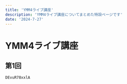 ---
title: 'YMM4ライブ講座'
description: 'YMM4ライブ講座についてまとめた特設ページです'
date: '2024-7-27'
---
# YMM4ライブ講座


## 第1回

```youtube
DEvuR78xxlA
```